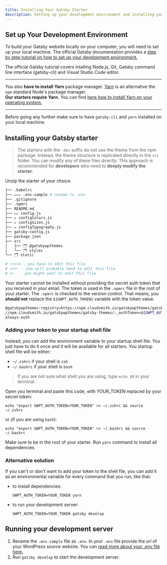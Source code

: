```yaml
---
title: Installing Your Gatsby Starter
description: Setting up your development environment and installing your package.
---
```


## Set up Your Development Environment

To build your Gatsby website locally on your computer, you will need to set up your local machine. The official Gatsby documentation provides a <a href="https://www.gatsbyjs.org/tutorial/part-zero/" target="_blank" rel="noopener noreferrer">step by step tutorial on how to set up your development environment.</a>

The official Gatsby tutorial covers intalling Node.js, Git, Gatsby command line interface (gatsby-cli) and Visual Studio Code editor.

---

You also **have to install Yarn** package manager. [Yarn](https://classic.yarnpkg.com/en/) is an alternative the `npm` standard Node's package manager.  
**Our starters require Yarn.** You can find [here how to install Yarn on your operating system.](https://classic.yarnpkg.com/en/docs/install)

---

Before going any further make sure to have `gatsby-cli` and `yarn` installed on your local machine.

## Installing your Gatsby starter

> The starters with the `-dev` suffix do not use the theme from the npm package. Instead, the theme structure is replicated directly in the `src` folder. You can modify any of these files directly. This approach is recommended for **developers** who need to **deeply modify the starter.**

Unzip the starter of your choice.

```bash title=Starter structure copy=false
├── .babelrc
├── ✏️✏️✏️ .env-sample # rename to .env
├── .gitignore
├── .npmrc
├── README.md
├── ✏️✏️ config.js
├── ✏️ configColors.js
├── ✏️ configSizes.js
├── ✏️ configTypography.js
├── gatsby-config.js
├── package.json
├── src
│   ├── 🗂 @gatsbywpthemes
│   └── 🗂 styles
└── 🗂 static

# ✏️✏️✏️ - you have to edit this file
# ✏️✏️  - you will probably need to edit this file
# ✏️   - you might want to edit this file
```

Your starter cannot be installed without providing the secret auth token that you received in your email. The token is used in the `.npmrc` file in the root of your starter. The `.npmrc` is checked to the version control. That means, you **should not** replace the `${GWPT_AUTH_TOKEN}` variable with the token value.

```bash title=".npmrc"
@gatsbywpthemes:registry=https://npm.cloudsmith.io/gatsbywpthemes/gatsby-themes/
//npm.cloudsmith.io/gatsbywpthemes/gatsby-themes/:_authToken=${GWPT_AUTH_TOKEN}
always-auth
```

### Adding your token to your startup shell file

Instead, you can add the environment variable to your startup shell file. You just have to do it once and it will be available for all starters. You startup shell file will be either:

- `~/.zshrc` if your shell is `zsh`
- `~/.bashrc` if your shell is `bash`

> If you are not sure what shell you are using, type `echo $0` in your terminal.

Open you terminal and paste this code, with YOUR_TOKEN replaced by your secret token:

```shell
echo "export GWPT_AUTH_TOKEN=YOUR_TOKEN" >> ~/.zshrc && source ~/.zshrc
```

or (if you are using `bash`):

```shell
echo "export GWPT_AUTH_TOKEN=YOUR_TOKEN" >> ~/.bashrc && source ~/.bashrc
```

Make sure to be in the root of your starter. Run `yarn` command to install all dependencies

### Alternative solution

If you can't or don't want to add your token to the shell file, you can add it as an environmental variable for every command that you run, like that:

- to install dependencies:
  ```shell
  GWPT_AUTH_TOKEN=YOUR_TOKEN yarn
  ```
- to run your development server:
  ```shell
  GWPT_AUTH_TOKEN=YOUR_TOKEN gatsby develop
  ```

## Running your development server

<div class="steps">

1. Rename the `.env.sample` file as `.env`. In your `.env` file provide the url of your WordPress source website. You can [read more about your .env file here.](/setup/gatsby/#setting-up-the-env-file)
2. Run `gatsby develop` to start the development server.

</div>
